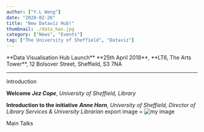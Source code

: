 ```yaml
---
author: ["Y.L Weng"]
date: "2020-02-26"
title: "New Dataviz Hub!"
thumbnail: ./data_has.jpg
category: ["News", "Events"]
tag: ["The University of Sheffield", "Dataviz"]
---
```




<div className="text-center">
**Data Visualisation Hub Launch**
**25th April 2018**, 
**LT6, The Arts Tower**, 12 Bolsover Street, Sheffield, S3 7NA


***

Introduction

**Welcome**
***Jez Cope***, *University of Sheffield, Library*

**Introduction to the initiative**
***Anne Horn***, *University of Sheffield, Director of Library Services & University Librarian*
export image = ![my image](./data_has.jpg)

Main Talks
</div>